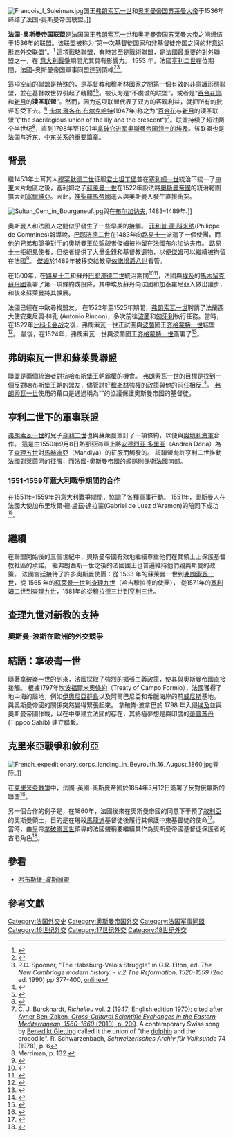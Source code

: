 [[File:Francois_I_Suleiman.jpg|thumb]]国王[[法蘭索瓦一世|弗朗索瓦一世]]和[[奥斯曼帝国|奥斯曼帝国]][[苏莱曼大帝|苏莱曼大帝]]于1536年缔结了法国-奥斯曼帝国联盟。]]

'''法国-奥斯曼帝国联盟'''是[[法国|法国]]国王[[弗朗索瓦一世|弗朗索瓦一世]]和[[奥斯曼帝国|奥斯曼帝国]][[苏莱曼大帝|苏莱曼大帝]]之间缔结于1536年的联盟。该联盟被称为“第一次基督徒国家和非基督徒帝国之间的非[[意识形态|意识形态]]外交联盟”。<ref>{{cite web |url = http://books.google.com/books?id=w5iJ1tfLnnoC&pg=PA62 |title = Kann, p.62 |access-date=2013-12-08 |archive-date=2013-12-31 |archive-url = https://web.archive.org/web/20131231163446/http://books.google.com/books?id=w5iJ1tfLnnoC&pg=PA62 |dead-url=no }}</ref> 這項戰略聯盟，有時甚至是戰術聯盟，是法國最重要的對外聯盟之一，在 [[意大利戰爭|意大利戰爭]]期間尤其具有影響力。 1553 年，法國[[亨利二世_(法兰西)|亨利二世]]在位期間，法國-奥斯曼帝国軍事同盟達到頂峰<ref name="New Turkes p.49">{{Cite book|url=https://books.google.com/books?id=Dx0BFlJd3lIC&pg=PA49|title=New Turkes: Dramatizing Islam and the Ottomans in Early Modern England|first1=Matthew|last1=Dimmock|first2=Professor of Early Modern Studies Matthew|last2=Dimmock|date=January 4, 2005|publisher=Ashgate|isbn=9780754650225|via=Google Books}}</ref><ref>R.C. Spooner, "The Habsburg-Valois Struggle" in G.R. Elton, ed. ''The New Cambridge modern history: - v.2 The Reformation, 1520-1559'' (2nd ed. 1990) pp 377-400,  [https://archive.org/details/newcambridgemode00elto_126 online]</ref>。

這項空前的聯盟是特殊的，是基督教和穆斯林國家之間第一個有效的非意識形態聯盟，並在基督教世界引起了醜聞<ref>{{Cite book|url=https://books.google.com/books?id=w5iJ1tfLnnoC&pg=PA62|title=A History of the Habsburg Empire, 1526-1918|first=Robert A.|last=Kann|date=November 26, 1980|publisher=University of California Press|isbn=9780520042063|via=Google Books}}</ref><ref name="Miller, p.2">{{Cite web|url=http://archive.org/details/ottomanempireitsmill|title=The Ottoman Empire and its successors, 1801-1922. Being a rev. and enl. ed. of The Ottoman Empire, 1801-1913|first1=William|last1=Miller|date=January 4, 1923|publisher=Cambridge [Eng.] : The University Press|via=Internet Archive}}</ref>。被认为是“不虔诚的联盟”，或者是“[[百合花饰|百合花饰]]和[[新月|新月]]的'''渎圣联盟'''”。然而，因为这项联盟代表了双方的客观利益，就把所有的批评忍受下去。<ref>{{cite web |url = http://books.google.com/books?id=AkMHta3C7LUC&pg=PA128 |title=Merriman, p.133 |access-date=2013-12-08 |archive-date=2020-05-21 |archive-url = https://web.archive.org/web/20200521122059/https://books.google.com/books?id=AkMHta3C7LUC&pg=PA128 |dead-url=no }}</ref> [[卡尔·雅各布·布尔克哈特|卡尔·雅各布·布尔克哈特]](1947年)称之为“[[百合花饰|百合花]]与[[新月|新月]]的渎圣联盟”("the sacrilegious union of the lily and the crescent")<ref>
[https://books.google.ch/books?id=oMUXKoIJYDUC&pg=PA209 C. J. Burckhardt, ''Richelieu'' vol. 2 (1947; English edition 1970); cited after  Avner Ben-Zaken, ''Cross-Cultural Scientific Exchanges in the Eastern Mediterranean, 1560–1660'' (2010),  p. 209]. A contemporary Swiss song by [[Benedikt_Gletting|Benedikt Gletting]] called it the union of "the [[Dauphin_of_France|dolphin]] and the crocodile". R. Schwarzenbach,   ''Schweizerisches Archiv für Volksunde'' 74 (1978), p. 6</ref>。联盟持续了超过两个半世纪<ref name="Merriman, p.132">Merriman, p. 132.</ref>，直到1798年至1801年[[埃及-叙利亚战役|拿破仑进军]][[埃及省|奥斯曼帝国领土的埃及]]。该联盟也是法国与[[近东|近东]]、[[中东|中东]]关系的重要篇章。

== 背景 ==
繼1453年土耳其人[[穆罕默德二世_(奥斯曼帝国)|穆罕默德二世]]征服[[君士坦丁堡|君士坦丁堡]]並在[[塞利姆一世|塞利姆一世]]統治下統一了[[中東|中東]]大片地區之後，塞利姆之子[[苏莱曼一世_(奥斯曼帝国)|蘇萊曼一世]]在1522年設法將[[奧斯曼帝國|奧斯曼帝國]]的統治範圍擴大到[[奥斯曼帝国治下的塞尔维亚|塞爾維亞]]。因此，[[神聖羅馬帝國|神聖羅馬帝國]]進入與奧斯曼人發生直接衝突。

[[File:Sultan_Cem_in_Bourganeuf.jpg|thumb]]與{{le|皮埃爾·德奧比松|Pierre d'Aubusson}}在[[布尔加讷夫|布尔加讷夫]], 1483–1489年.]]

奧斯曼人和法國人之間似乎發生了一些早期的接觸。 [[菲利普·德·科米纳|菲利普·德·科米纳]](Philippe de Commines)報導說，[[巴耶济德二世|巴耶济德二世]]在1483年向[[路易十一|路易十一]]派遣了一個使團，而他的兄弟和競爭對手的奧斯曼王位覬覦者[[傑姆蘇丹|傑姆]]被{{le|皮埃爾·德奧比松|Pierre d'Aubusson}}拘留在法國[[布尔加讷夫|布尔加讷夫]]市。 [[路易十一|路易十一]]拒絕見使者，但使者提供了大量金錢和基督教遺物，以便[[傑姆蘇丹|傑姆]]可以繼續被拘留在法國<ref>{{Cite web|url=https://books.google.com/books?id=p-hkAAAAMAAJ&pg=PA67|title=The Memoirs of Philip de Commines, Lord of Argenton: Containing the Histories of Louis XI. and Charles VIII. Kings of France and of Charles the Bold, Duke of Burgundy: To which is Added, The Scandalous Chronicle, Or Secret History of Louis XI.|first=Philippe de|last=Commynes|date=January 4, 1856|publisher=G. Bell and sons|via=Google Books}}</ref>。 [[傑姆蘇丹|傑姆]]於1489年被移交給教皇[[依諾增爵八世|依諾增爵八世]]看管。

在1500年，在[[路易十二|路易十二]]和蘇丹[[巴耶济德二世|巴耶济德二世]]統治期間<ref>{{Cite web|url=https://books.google.com/books?id=cq90z2Ij6jsC&pg=PA139|title=Three Years in Constantinople: Or, Domestic Manners of the Turks in 1844|first=Charles|last=White|date=January 4, 1846|publisher=H. Colburn|via=Google Books}}</ref><ref>{{Cite web|url=https://books.google.com/books?id=cq90z2Ij6jsC&pg=PA147|title=Three Years in Constantinople: Or, Domestic Manners of the Turks in 1844|first=Charles|last=White|date=January 4, 1846|publisher=H. Colburn|via=Google Books}}</ref>，法國與[[埃及|埃及]]的[[馬木留克蘇丹國|馬木留克蘇丹國]]簽署了第一項條約或投降，其中埃及蘇丹向法國和加泰羅尼亞人做出讓步， 和後來蘇萊曼將其擴展。

法國已經在中歐尋找盟友。 在1522年至1525年期間，[[法蘭索瓦一世|弗朗索瓦一世]]聘請了法蘭西大使安東尼奧·林孔 (Antonio Rincon)，多次前往[[波蘭|波蘭]]和[[匈牙利|匈牙利]]執行任務。當時，在1522年[[比科卡会战|比科卡会战]]之後，弗朗索瓦一世正試圖與[[波蘭|波蘭]]國王[[齐格蒙特一世|齐格蒙特一世]]結盟<ref>{{Cite book|url=https://books.google.com/books?id=EgQNAAAAIAAJ&pg=PA312|title=The Papacy and the Levant, 1204-1571|first=Kenneth Meyer|last=Setton|date=January 4, 1976|publisher=American Philosophical Society|isbn=9780871691613|via=Google Books}}</ref>。 最後，在1524年，弗朗索瓦一世與波蘭國王[[齐格蒙特一世|齐格蒙特一世]]簽署了{{le|法國波蘭聯盟 (1524年)|Franco–Polish alliance (1524)|法國波蘭聯盟}}<ref name="Halecki">{{Cite book|url=https://books.google.com/books?id=N883AAAAIAAJ&pg=RA1-PA309|title=The Cambridge History of Poland|publisher=CUP Archive|isbn=9781001288024|via=Google Books}}</ref>。

== 弗朗索瓦一世和蘇萊曼聯盟 ==
聯盟是兩個統治者對抗[[哈布斯堡王朝|哈布斯堡王朝]]霸權的機會。 [[法蘭索瓦一世|弗朗索瓦一世]]的目標是找到一個反對哈布斯堡王朝的盟友，儘管討好[[穆斯林|穆斯林]]強權的政策與他的前任相反<ref>{{Cite book|url=https://books.google.com/books?id=AkMHta3C7LUC&pg=PA81|title=Suleiman the Magnificent 1520-1566|first=Roger Bigelow|last=Merriman|date=March 4, 2007|publisher=Read Books|isbn=9781406772722|via=Google Books}}</ref>。  [[法蘭索瓦一世|弗朗索瓦一世]]使用的藉口是通過稱為“{{le|奧斯曼帝國投降|Capitulations of the Ottoman Empire}}”的協議保護奧斯曼帝國的基督徒。

== 亨利二世下的軍事联盟 ==
[[法蘭索瓦一世|弗朗索瓦一世]]的兒子[[亨利二世_(法兰西)|亨利二世]]也與蘇萊曼簽訂了一項條約，以便與[[奧匈帝國海軍|奧地利海軍]]合作。 這是由1550年9月8日熱那亞海軍上將[[安德烈亚·多里亚|安德烈亚·多里亚]]（Andrea Doria）為了[[查理五世_(神圣罗马帝国)|查理五世]]對[[馬赫迪亞|馬赫迪亞]]（Mahdiya）的征服而觸發的。 該聯盟允許亨利二世推動法國對[[萊茵河|萊茵河]]的征服，而法國-奧斯曼帝國的艦隊則保衛法國南部。

=== 1551-1559年意大利戰爭期間的合作 ===
在[[意大利戰爭_(1551年–1559年)|1551年-1559年的意大利戰爭]]期間，協調了各種軍事行動。 1551年，奧斯曼人在法國大使加布里埃爾·德·盧茲·達拉蒙(Gabriel de Luez d'Aramon)的陪同下成功{{le|圍攻的黎波里(1551年)|Siege of Tripoli (1551)}}<ref name="Braudel">{{Cite book|url=https://books.google.com/books?id=LPp63EKb9moC|title=The Mediterranean and the Mediterranean World in the Age of Philip II|isbn=9780520203303|via=books.google.com|last1=Braudel|first1=Fernand|year=1995}}</ref>。

== 繼續 ==
在聯盟開始後的三個世紀中，奧斯曼帝國有效地繼續尊重他們在其領土上保護基督教社區的承諾。 繼弗朗西斯一世之後的法國國王也普遍維持他們親奧斯曼的政策。 法國宮廷接待了許多奧斯曼使團：從 1533 年的蘇萊曼一世到[[法蘭索瓦一世|弗朗索瓦一世]]，從 1565 年的[[苏莱曼一世_(奥斯曼帝国)|蘇萊曼一世]]到[[查理九世_(法兰西)|查理九世]]（哈吉穆拉德的使團）， 從1571年的[[塞利姆二世|塞利姆二世]]到[[查理九世_(法兰西)|查理九世]]，1581年的從[[穆拉德三世|穆拉德三世]]到[[亨利三世_(法兰西)|亨利三世]]。

== 查理九世对新教的支持 ==

=== 奧斯曼-波斯在歐洲的外交競爭 ===
{{main|哈布斯堡-波斯同盟}}

== 結語：拿破崙一世 ==
隨著[[拿破崙一世|拿破崙一世]]的到來，法國採取了強烈的擴張主義政策，使其與奧斯曼帝國直接接觸。 根據1797年[[坎波福爾米奧條約|坎波福爾米奧條約]]（Treaty of Campo Formio），法國獲得了地中海的屬地，例如[[伊奧尼亞群島|伊奧尼亞群島]]以及阿爾巴尼亞和希臘海岸的前[[威尼斯|威尼斯]]基地。 與奧斯曼帝國的關係突然變得緊張起來。 拿破崙·波拿巴於 1798 年入侵[[埃及|埃及]]並與奧斯曼帝國作戰，以在中東建立法國的存在，其終極夢想是與印度的[[蒂普苏丹|蒂普苏丹]] (Tippoo Sahib) 建立聯繫。

== 克里米亞戰爭和敘利亞 ==
[[File:French_expeditionary_corps_landing_in_Beyrouth_16_August_1860.jpg|thumb]]登陸。]]

在[[克里米亞戰爭|克里米亞戰爭]]中，法國-英國-奧斯曼帝國於1854年3月12日簽署了反對俄羅斯的聯盟<ref>{{Cite book|url=https://books.google.com/books?id=fbKJLCcX2Z8C|title=Why Wars Widen|isbn=9780203011683|via=books.google.com|last1=Haldi|first1=Stacy Bergstrom|date=June 2003}}</ref>。

另一個合作的例子是，在1860年，法國後來在奧斯曼帝國的同意下干預了[[敘利亞|敘利亞]]的奧斯曼領土，目的是在屠殺[[馬龍派|馬龍派]]基督徒後履行其保護中東基督徒的使命<ref name="Chesterman 32">{{Cite book|url=https://books.google.com/books?id=DNUPcfTOIJEC|title=Just War Or Just Peace?|isbn=9780199257997|via=books.google.com|last1=Chesterman|first1=Simon|year=2002}}</ref>。 當時，由皇帝[[拿破崙三世|拿破崙三世]]領導的法國聲稱要繼續其作為奧斯曼帝國基督徒保護者的古老角色<ref>{{Cite book|url=https://books.google.com/books?id=BOopmtvrsOAC|title=France Overseas|isbn=9780714610245|via=books.google.com|last1=Priestley|first1=Herbert Ingram|year=1938}}</ref>。

== 參看 ==
* [[哈布斯堡-波斯同盟|哈布斯堡-波斯同盟]]

== 參考文獻 ==
{{Reflist}}

{{奧斯曼帝國條約}}

[[Category:法国外交史|Category:法国外交史]]
[[Category:奥斯曼帝国外交|Category:奥斯曼帝国外交]]
[[Category:法国军事同盟|Category:法国军事同盟]]
[[Category:16世纪外交|Category:16世纪外交]]
[[Category:17世纪外交|Category:17世纪外交]]
[[Category:18世纪外交|Category:18世纪外交]]